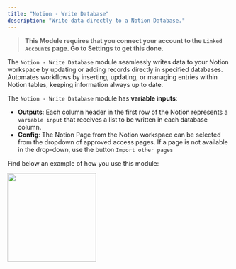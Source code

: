 ```yaml
---
title: "Notion - Write Database"
description: "Write data directly to a Notion Database."
---
```


> **This Module requires that you connect your account to the `Linked Accounts` page. Go to Settings to get this done.**

The `Notion - Write Database` module seamlessly writes data to your Notion workspace by updating or adding records directly in specified databases. Automates workflows by inserting, updating, or managing entries within Notion tables, keeping information always up to date.

The `Notion - Write Database` module has **variable inputs**:

- **Outputs**: Each column header in the first row of the Notion represents a `variable input` that receives a list to be written in each database column.
- **Config**: The Notion Page from the Notion workspace can be selected from the dropdown of approved access pages. If a page is not available in the drop-down, use the button `Import other pages`

Find below an example of how you use this module:

<img height="200" src="/images/NWriteToDB.png" />
